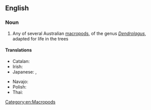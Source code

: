 ==English==
{{wikipedia}}

===Noun===
{{en-noun}}

# Any of several Australian [[macropod]]s, of the genus ''[[Dendrolagus]]'', adapted for life in the trees

====Translations====
{{trans-top}}
* Catalan: {{t|ca|cangur arborícola|m}}
* Irish: {{t|ga|cangarú crainn|m}}
* Japanese: {{t|ja|木登カンガルー|sc=Jpan}}, {{t|ja|キノボリカンガルー|tr=kinobori kangarū|sc=Jpan}}
{{trans-mid}}
* Navajo: {{t|nv|tsinlátah nahatʼeʼiitsoh}}
* Polish: {{t+|pl|drzewiak|m}}
* Thai: {{t|th|จิงโจ้ต้นไม้}}
{{trans-bottom}}

[[Category:en:Macropods]]